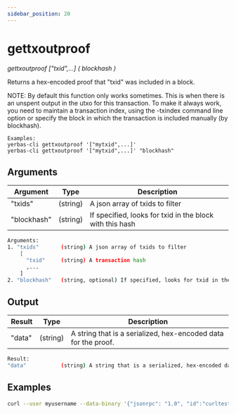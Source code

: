 ```yaml
---
sidebar_position: 20
---
```



# gettxoutproof

_gettxoutproof ["txid",...] ( blockhash )_

Returns a hex-encoded proof that "txid" was included in a block.

NOTE: By default this function only works sometimes. This is when there is an
unspent output in the utxo for this transaction. To make it always work,
you need to maintain a transaction index, using the -txindex command line option or
specify the block in which the transaction is included manually (by blockhash).

```
Examples:
yerbas-cli gettxoutproof '["mytxid",...]'
yerbas-cli gettxoutproof '["mytxid",...]' "blockhash"
```

<!-- <ReactPlayer playing controls url={[
    {src: `${require('./assets/placeholder.webm').default}`, type: 'video/webm'}]} /> -->

## Arguments

| Argument    | Type     | Description                                              |
| ----------- | -------- | -------------------------------------------------------- |
| "txids"     | (string) | A json array of txids to filter                          |
| "blockhash" | (string) | If specified, looks for txid in the block with this hash |

```bash
Arguments:
1. "txids"       (string) A json array of txids to filter
    [
      "txid"     (string) A transaction hash
      ,...
    ]
2. "blockhash"   (string, optional) If specified, looks for txid in the block with this hash
```

## Output

| Result | Type     | Description                                                    |
| ------ | -------- | -------------------------------------------------------------- |
| "data" | (string) | A string that is a serialized, hex-encoded data for the proof. |

```bash
Result:
"data"           (string) A string that is a serialized, hex-encoded data for the proof.
```

## Examples

```bash
curl --user myusername --data-binary '{"jsonrpc": "1.0", "id":"curltest", "method": "gettxoutproof", "params": [["mytxid",...], "blockhash"] }' -H 'content-type: text/plain;' http://127.0.0.1:9998/
```
